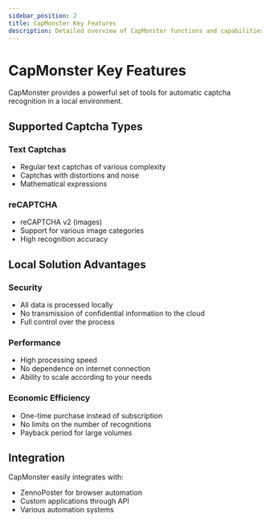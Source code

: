 ```yaml
---
sidebar_position: 2
title: CapMonster Key Features
description: Detailed overview of CapMonster functions and capabilities.
---
```


# CapMonster Key Features

CapMonster provides a powerful set of tools for automatic captcha recognition in a local environment.

## Supported Captcha Types

### Text Captchas
- Regular text captchas of various complexity
- Captchas with distortions and noise
- Mathematical expressions

### reCAPTCHA
- reCAPTCHA v2 (images)
- Support for various image categories
- High recognition accuracy

## Local Solution Advantages

### Security
- All data is processed locally
- No transmission of confidential information to the cloud
- Full control over the process

### Performance
- High processing speed
- No dependence on internet connection
- Ability to scale according to your needs

### Economic Efficiency
- One-time purchase instead of subscription
- No limits on the number of recognitions
- Payback period for large volumes

## Integration

CapMonster easily integrates with:
- ZennoPoster for browser automation
- Custom applications through API
- Various automation systems
